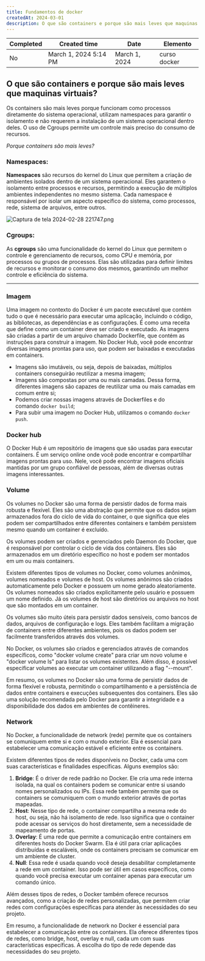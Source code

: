 ```yaml
---
title: Fundamentos de docker
createdAt: 2024-03-01
description: O que são containers e porque são mais leves que maquinas virtuais?
---
```


| Completed | Created time | Date | Elemento |
| --------- | ------------ | ---- | ----- |
| No       | March 1, 2024 5:14 PM | March 1, 2024 | curso docker |

## **O que são containers e porque são mais leves que maquinas virtuais?**

Os containers são mais leves porque funcionam como processos diretamente do sistema operacional, utilizam namespaces para garantir o isolamento e não requerem a instalação de um sistema operacional dentro deles. O uso de Cgroups permite um controle mais preciso do consumo de recursos.

*Porque containers são mais leves?*

### **Namespaces:**

**Namespaces** são recursos do kernel do Linux que permitem a criação de ambientes isolados dentro de um sistema operacional. Eles garantem o isolamento entre processos e recursos, permitindo a execução de múltiplos ambientes independentes no mesmo sistema. Cada namespace é responsável por isolar um aspecto específico do sistema, como processos, rede, sistema de arquivos, entre outros.

![Captura de tela 2024-02-28 221747.png](https://res.cloudinary.com/dyxtcsnna/image/upload/v1709757384/dcdev/images/notes/Captura_de_tela_2024-02-28_221747_lizmss.png)

### **Cgroups:**

As **cgroups** são uma funcionalidade do kernel do Linux que permitem o controle e gerenciamento de recursos, como CPU e memória, por processos ou grupos de processos. Elas são utilizadas para definir limites de recursos e monitorar o consumo dos mesmos, garantindo um melhor controle e eficiência do sistema.

---

### **Imagem**

Uma imagem no contexto do Docker é um pacote executável que contém tudo o que é necessário para executar uma aplicação, incluindo o código, as bibliotecas, as dependências e as configurações. É como uma receita que define como um container deve ser criado e executado. As imagens são criadas a partir de um arquivo chamado Dockerfile, que contém as instruções para construir a imagem. No Docker Hub, você pode encontrar diversas imagens prontas para uso, que podem ser baixadas e executadas em containers.

- Imagens são imutáveis, ou seja, depois de baixadas, múltiplos containers conseguirão reutilizar a mesma imagem;
- Imagens são compostas por uma ou mais camadas. Dessa forma, diferentes imagens são capazes de reutilizar uma ou mais camadas em comum entre si;
- Podemos criar nossas imagens através de Dockerfiles e do comando `docker build`;
- Para subir uma imagem no Docker Hub, utilizamos o comando `docker push`.

### **Docker hub**

O Docker Hub é um repositório de imagens que são usadas para executar containers. É um serviço online onde você pode encontrar e compartilhar imagens prontas para uso. Nele, você pode encontrar imagens oficiais mantidas por um grupo confiável de pessoas, além de diversas outras imagens interessantes.

### **Volume**

Os volumes no Docker são uma forma de persistir dados de forma mais robusta e flexível. Eles são uma abstração que permite que os dados sejam armazenados fora do ciclo de vida do container, o que significa que eles podem ser compartilhados entre diferentes containers e também persistem mesmo quando um container é excluído.

Os volumes podem ser criados e gerenciados pelo Daemon do Docker, que é responsável por controlar o ciclo de vida dos containers. Eles são armazenados em um diretório específico no host e podem ser montados em um ou mais containers.

Existem diferentes tipos de volumes no Docker, como volumes anônimos, volumes nomeados e volumes de host. Os volumes anônimos são criados automaticamente pelo Docker e possuem um nome gerado aleatoriamente. Os volumes nomeados são criados explicitamente pelo usuário e possuem um nome definido. Já os volumes de host são diretórios ou arquivos no host que são montados em um container.

Os volumes são muito úteis para persistir dados sensíveis, como bancos de dados, arquivos de configuração e logs. Eles também facilitam a migração de containers entre diferentes ambientes, pois os dados podem ser facilmente transferidos através dos volumes.

No Docker, os volumes são criados e gerenciados através de comandos específicos, como "docker volume create" para criar um novo volume e "docker volume ls" para listar os volumes existentes. Além disso, é possível especificar volumes ao executar um container utilizando a flag "--mount".

Em resumo, os volumes no Docker são uma forma de persistir dados de forma flexível e robusta, permitindo o compartilhamento e a persistência de dados entre containers e execuções subsequentes dos containers. Eles são uma solução recomendada pelo Docker para garantir a integridade e a disponibilidade dos dados em ambientes de contêineres.

### **Network**

No Docker, a funcionalidade de network (rede) permite que os containers se comuniquem entre si e com o mundo exterior. Ela é essencial para estabelecer uma comunicação estável e eficiente entre os containers.

Existem diferentes tipos de redes disponíveis no Docker, cada uma com suas características e finalidades específicas. Alguns exemplos são:

1. **Bridge**: É o driver de rede padrão no Docker. Ele cria uma rede interna isolada, na qual os containers podem se comunicar entre si usando nomes personalizados ou IPs. Essa rede também permite que os containers se comuniquem com o mundo exterior através de portas mapeadas.
2. **Host**: Nesse tipo de rede, o container compartilha a mesma rede do host, ou seja, não há isolamento de rede. Isso significa que o container pode acessar os serviços do host diretamente, sem a necessidade de mapeamento de portas.
3. **Overlay**: É uma rede que permite a comunicação entre containers em diferentes hosts do Docker Swarm. Ela é útil para criar aplicações distribuídas e escaláveis, onde os containers precisam se comunicar em um ambiente de cluster.
4. **Null**: Essa rede é usada quando você deseja desabilitar completamente a rede em um container. Isso pode ser útil em casos específicos, como quando você precisa executar um container apenas para executar um comando único.

Além desses tipos de redes, o Docker também oferece recursos avançados, como a criação de redes personalizadas, que permitem criar redes com configurações específicas para atender às necessidades do seu projeto.

Em resumo, a funcionalidade de network no Docker é essencial para estabelecer a comunicação entre os containers. Ela oferece diferentes tipos de redes, como bridge, host, overlay e null, cada um com suas características específicas. A escolha do tipo de rede depende das necessidades do seu projeto.
